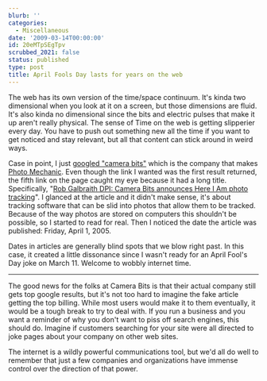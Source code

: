```yaml
---
blurb: ''
categories:
  - Miscellaneous
date: '2009-03-14T00:00:00'
id: 20eMTpSEgTpv
scrubbed_2021: false
status: published
type: post
title: April Fools Day lasts for years on the web
---
```


The web has its own version of the time/space continuum. It's kinda
two dimensional when you look at it on a screen, but those
dimensions are fluid. It's also kinda no dimensional since the bits
and electric pulses that make it up aren't really physical. The
sense of Time on the web is getting slipperier every day. You have
to push out something new all the time if you want to get noticed
and stay relevant, but all that content can stick around in weird
ways.

Case in point, I just
[googled "camera bits"](http://www.google.com/search?q=camera+bits)
which is the company that makes
[Photo Mechanic](http://www.camerabits.com/site/brochure.html).
Even though the link I wanted was the first result returned, the
fifth link on the page caught my eye because it had a long title.
Specifically,
"[Rob Galbraith DPI: Camera Bits announces Here I Am photo tracking](http://www.robgalbraith.com/bins/content_page.asp?cid=7-6466-7715)".
I glanced at the article and it didn't make sense, it's about
tracking software that can be slid into photos that allow them to
be tracked. Because of the way photos are stored on computers this
shouldn't be possible, so I started to read for real. Then I
noticed the date the article was published: Friday, April 1, 2005.

Dates in articles are generally blind spots that we blow right
past. In this case, it created a little dissonance since I wasn't
ready for an April Fool's Day joke on March 11. Welcome to wobbly
internet time.


* * * * *

The good news for the folks at Camera Bits is that their actual
company still gets top google results, but it's not too hard to
imagine the fake article getting the top billing. While most users
would make it to them eventually, it would be a tough break to try
to deal with. If you run a business and you want a reminder of why
you don't want to piss off search engines, this should do. Imagine
if customers searching for your site were all directed to joke
pages about your company on other web sites.

The internet is a wildly powerful communications tool, but we'd all
do well to remember that just a few companies and organizations
have immense control over the direction of that power.
